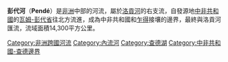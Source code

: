 {{Geobox
|河流
<!-- *** Heading *** -->
|name = 彭代河
|native_name = 
|other_name = 
|category = 
<!-- *** Names **** -->
|etymology = 
|nickname = 
<!-- *** Image *** -->
|image = 
|image_caption = 
<!-- *** Country *** -->
|country  = {{flag|Chad}}
|country1 = {{flag|Central African Republic}}
|country2 = 
|state = 
|region = 
|district = 
|municipality = 
<!-- *** Family *** -->
|parent =
|tributary_left = 
|tributary_right = 
|city  = 
|city1 = 
|city2 = 
|city3 = 
|landmark = 
<!-- *** River locations *** -->
|source =
|source_location = | source_region = | source_country = [[Central_African_Republic|Central African Republic]]
|source_elevation =
|source_lat_d =  | source_lat_m =  | source_lat_s =  | source_lat_NS = 
|source_long_d =  | source_long_m = | source_long_s =  | source_long_EW = 
|source1 = 
|source1_location = | source1_region = | source1_country = 
|source1_elevation = 
|source1_lat_d =  | source1_lat_m = | source1_lat_s = | source1_lat_NS = 
|source1_long_d = | source1_long_m = | source1_long_s = | source1_long_EW = 
|source_confluence = 
|source_confluence_location = | source_confluence_region = | source_confluence_country = 
|source_confluence_elevation = 
|source_confluence_lat_d = | source_confluence_lat_m = | source_confluence_lat_s = | source_confluence_lat_NS =
|source_confluence_long_d = | source_confluence_long_m = | source_confluence_long_s = | source_confluence_long_EW =
|mouth = 
|mouth_location = [[洛貢河|洛貢河]] | mouth_region = | mouth_country = [[查德|查德]]
|mouth_elevation = 375
|mouth_lat_d = 9 | mouth_lat_m = 5| mouth_lat_s = 20 | mouth_lat_NS = N
|mouth_long_d = 16 | mouth_long_m = 27 | mouth_long_s = 55 | mouth_long_EW = E
|mouth_coordinates_note = 
<!-- *** Dimensions *** -->
|length = 
|width = 
|depth = 
|volume =
|watershed = 15325
|discharge = 128
|discharge_max =
|discharge_min =
<!-- *** Free fields *** -->
|free = | free_type = 
<!-- *** Maps *** -->
|map = Charirivermap.png
|map_caption = 
|map_background = 
|map_locator =
|map_locator_x =
|map_locator_y = 
<!-- *** Website *** -->
|website =
<!-- *** Footnotes *** -->
|footnotes =
}}

'''彭代河'''（'''Pendé'''）是[[非洲|非洲]]中部的河流，屬於[[洛貢河|洛貢河]]的右支流，自發源地[[中非共和國|中非共和國]]的[[瓦姆-彭代省|瓦姆-彭代省]]往北方流進，成為中非共和國和[[乍得|乍得]]接壤的邊界，最終與洛貢河匯流，流域面積14,300平方公里。

{{CentralAfricanRepublic-stub}}
{{Chad-stub}}

{{中非共和國河流}}
{{查德河流}}
{{DEFAULTSORT:Pendé}}
[[Category:非洲跨國河流|Category:非洲跨國河流]]
[[Category:內流河|Category:內流河]]
[[Category:查德湖|Category:查德湖]]
[[Category:中非共和國-查德邊界|Category:中非共和國-查德邊界]]
